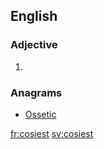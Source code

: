 ==English==

===Adjective===
{{head|en|adjective superlative form}}

# {{en-superlative of|cosy}}

===Anagrams===
* [[Ossetic#English|Ossetic]]

[[fr:cosiest]]
[[sv:cosiest]]
